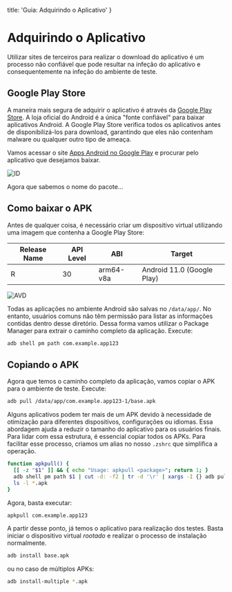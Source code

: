   title: 'Guia: Adquirindo o Aplicativo'
}

# Adquirindo o Aplicativo
Utilizar sites de terceiros para realizar o download do aplicativo é um processo não confiável que pode resultar na infeção do aplicativo e consequentemente na infeção do ambiente de teste.

## Google Play Store
A maneira mais segura de adquirir o aplicativo é através da [Google Play Store](https://play.google.com/). A loja oficial do Android é a única "fonte confiável" para baixar aplicativos Android. A Google Play Store verifica todos os aplicativos antes de disponibilizá-los para download, garantindo que eles não contenham malware ou qualquer outro tipo de ameaça.

Vamos acessar o site [Apps Android no Google Play](https://play.google.com/) e procurar pelo aplicativo que desejamos baixar.

![ID](/img/guides/app-acquisition/google-play-id.png)

Agora que sabemos o nome do pacote...

## Como baixar o APK
Antes de qualquer coisa, é necessário criar um dispositivo virtual utilizando uma imagem que contenha a Google Play Store:

| Release Name | API Level | ABI           | Target                    |
|--------------|-----------|---------------|---------------------------|
| R            | 30        | arm64-v8a     | Android 11.0 (Google Play)|

![AVD](/img/guides/app-acquisition/google-play-api.png)

Todas as aplicações no ambiente Android são salvas no `/data/app/`. No entanto, usuários comuns não têm permissão para listar as informações contidas dentro desse diretório. Dessa forma vamos utilizar o Package Manager para extrair o caminho completo da aplicação. Execute:

```bash
adb shell pm path com.example.app123
```

## Copiando o APK
Agora que temos o caminho completo da aplicação, vamos copiar o APK para o ambiente de teste. Execute:

```bash
adb pull /data/app/com.example.app123-1/base.apk
```

Alguns aplicativos podem ter mais de um APK devido à necessidade de otimização para diferentes dispositivos, configurações ou idiomas. Essa abordagem ajuda a reduzir o tamanho do aplicativo para os usuários finais. Para lidar com essa estrutura, é essencial copiar todos os APKs. Para facilitar esse processo, criamos um alias no nosso `.zshrc` que simplifica a operação.

```bash showLineNumbers
function apkpull() {
  [[ -z "$1" ]] && { echo "Usage: apkpull <package>"; return 1; }
  adb shell pm path $1 | cut -d: -f2 | tr -d '\r' | xargs -I {} adb pull {} > /dev/null 2>&1
  ls -l *.apk
}
```

Agora, basta executar:

```bash
apkpull com.example.app123
```

A partir desse ponto, já temos o aplicativo para realização dos testes. Basta iniciar o dispositivo virtual _rootado_ e realizar o processo de instalação normalmente.

```bash
adb install base.apk
```

ou no caso de múltiplos APKs:

```bash
adb install-multiple *.apk
```